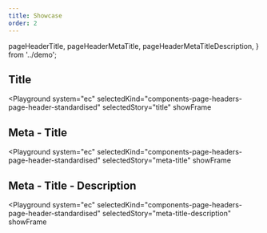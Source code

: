 ```yaml
---
title: Showcase
order: 2
---
```



  pageHeaderTitle,
  pageHeaderMetaTitle,
  pageHeaderMetaTitleDescription,
} from '../demo';

## Title

<Playground
  system="ec"
  selectedKind="components-page-headers-page-header-standardised"
  selectedStory="title"
  showFrame
>
  <Html markup={pageHeaderTitle} />
</Playground>

## Meta - Title

<Playground
  system="ec"
  selectedKind="components-page-headers-page-header-standardised"
  selectedStory="meta-title"
  showFrame
>
  <Html markup={pageHeaderMetaTitle} />
</Playground>

## Meta - Title - Description

<Playground
  system="ec"
  selectedKind="components-page-headers-page-header-standardised"
  selectedStory="meta-title-description"
  showFrame
>
  <Html markup={pageHeaderMetaTitleDescription} />
</Playground>
